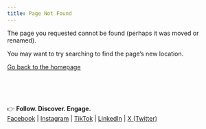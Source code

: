 ```yaml
---
title: Page Not Found
---
```


The page you requested cannot be found (perhaps it was moved or renamed).

You may want to try searching to find the page's new location.

[Go back to the homepage](/)

<br><br><br>




<p style="text-align:left;">
👉 **Follow. Discover. Engage.**  
[Facebook](https://facebook.com/EducationalEnterprise) | [Instagram](https://instagram.com/EducationalEnterprise) | [TikTok](https://www.tiktok.com/@EducationalEnterprise) | [LinkedIn](https://linkedin.com/company/EducationalEnterprise) | [X (Twitter)](https://x.com/EduEntBooks)
</p>
